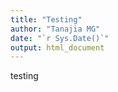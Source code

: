 ```yaml
---
title: "Testing"
author: "Tanajia MG"
date: "`r Sys.Date()`"
output: html_document
---
```


testing

